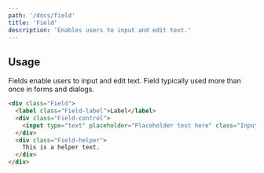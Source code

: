 ```yaml
---
path: '/docs/field'
title: 'Field'
description: 'Enables users to input and edit text.'
---
```


## Usage

Fields enable users to input and edit text. Field typically used more than once in forms and dialogs.

```html preview=true center=true
<div class="Field">
  <label class="Field-label">Label</label>
  <div class="Field-control">
    <input type="text" placeholder="Placeholder text here" class="Input" />
  </div>
  <div class="Field-helper">
    This is a helper text.
  </div>
</div>
```
